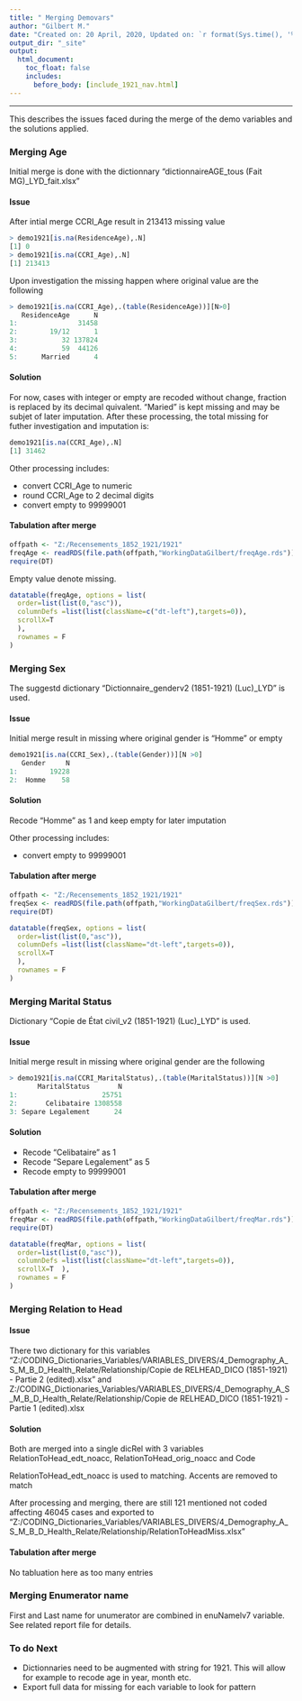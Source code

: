 ---
title: " Merging Demovars"
author: "Gilbert M."
date: "Created on: 20 April, 2020, Updated on: `r format(Sys.time(), '%d %B, %Y')`"
output_dir: "_site"
output:
  html_document:
    toc_float: false
    includes:
      before_body: [include_1921_nav.html]
---

*** 

This describes the issues faced during the merge of the demo variables and the solutions applied. 

### Merging Age

Initial merge is done with the dictionnary "dictionnaireAGE_tous (Fait MG)_LYD_fait.xlsx"

#### Issue
After intial merge CCRI_Age result in 213413 missing value

```{r,eval=FALSE}
> demo1921[is.na(ResidenceAge),.N]
[1] 0
> demo1921[is.na(CCRI_Age),.N]
[1] 213413

```

Upon investigation the missing happen where original value are the following

```{r,eval=FALSE}
> demo1921[is.na(CCRI_Age),.(table(ResidenceAge))][N>0]
   ResidenceAge      N
1:               31458
2:        19/12      1
3:           32 137824
4:           59  44126
5:      Married      4

```

#### Solution

For now, cases with integer or empty are recoded without change, fraction is replaced by its decimal quivalent. "Maried" is kept missing and may be subjet of later imputation. After these processing, the total missing for futher investigation and imputation is:

```{r,eval=FALSE}
demo1921[is.na(CCRI_Age),.N]
[1] 31462

```

Other processing includes:  

- convert CCRI_Age to numeric 
- round CCRI_Age to 2 decimal digits 
- convert empty to 99999001


#### Tabulation after merge

```{r, include = FALSE}
offpath <- "Z:/Recensements_1852_1921/1921"
freqAge <- readRDS(file.path(offpath,"WorkingDataGilbert/freqAge.rds"))
require(DT)
```

Empty value denote missing.

```{r, echo= FALSE}
datatable(freqAge, options = list(
  order=list(list(0,"asc")),
  columnDefs =list(list(className=c("dt-left"),targets=0)),
  scrollX=T
  ),
  rownames = F
)
```


### Merging Sex

The suggestd dictionary "Dictionnaire_genderv2 (1851-1921) (Luc)_LYD" is used.

#### Issue
Initial merge result in missing where original gender is "Homme" or empty

```{r,eval=FALSE}
demo1921[is.na(CCRI_Sex),.(table(Gender))][N >0]
   Gender     N
1:        19228
2:  Homme    58

```

#### Solution
Recode "Homme" as 1 and keep empty for later imputation

Other processing includes:

- convert empty to 99999001 



#### Tabulation after merge
```{r, include = FALSE}
offpath <- "Z:/Recensements_1852_1921/1921"
freqSex <- readRDS(file.path(offpath,"WorkingDataGilbert/freqSex.rds"))
require(DT)
```


```{r, echo= FALSE}
datatable(freqSex, options = list(
  order=list(list(0,"asc")),
  columnDefs =list(list(className="dt-left",targets=0)),
  scrollX=T
  ),
  rownames = F
)
```




### Merging Marital Status

Dictionary "Copie de État civil_v2 (1851-1921) (Luc)_LYD" is used.

#### Issue
Initial merge result in missing where original gender are the following

```{r,eval=FALSE}

> demo1921[is.na(CCRI_MaritalStatus),.(table(MaritalStatus))][N >0]
       MaritalStatus       N
1:                     25751
2:       Celibataire 1308558
3: Separe Legalement      24

```

#### Solution
- Recode "Celibataire" as 1 
- Recode "Separe Legalement" as 5
- Recode empty to 99999001

#### Tabulation after merge
```{r, include = FALSE}
offpath <- "Z:/Recensements_1852_1921/1921"
freqMar <- readRDS(file.path(offpath,"WorkingDataGilbert/freqMar.rds"))
require(DT)
```



```{r, echo= FALSE}
datatable(freqMar, options = list(
  order=list(list(0,"asc")),
  columnDefs =list(list(className="dt-left",targets=0)),
  scrollX=T  ),
  rownames = F
)
```







### Merging Relation to Head
#### Issue
There two dictionary for this variables
"Z:/CODING_Dictionaries_Variables/VARIABLES_DIVERS/4_Demography_A_S_M_B_D_Health_Relate/Relationship/Copie de RELHEAD_DICO (1851-1921) - Partie 2 (edited).xlsx" and
Z:/CODING_Dictionaries_Variables/VARIABLES_DIVERS/4_Demography_A_S_M_B_D_Health_Relate/Relationship/Copie de RELHEAD_DICO (1851-1921) - Partie 1 (edited).xlsx

#### Solution
Both are merged into a single dicRel with 3 variables RelationToHead_edt_noacc, RelationToHead_orig_noacc and Code

RelationToHead_edt_noacc is used to matching. 
Accents are removed to match

After processing and merging, there are still 121 mentioned not coded affecting 46045 cases and exported to "Z:/CODING_Dictionaries_Variables/VARIABLES_DIVERS/4_Demography_A_S_M_B_D_Health_Relate/Relationship/RelationToHeadMiss.xlsx"


#### Tabulation after merge
No tabluation here as too many entries


### Merging Enumerator name
First and Last name for unumerator are combined in enuNamelv7 variable. See related report file for details. 


### To do Next
* Dictionnaries need to be augmented with string for 1921. This will allow for example to recode age in year, month etc. 
* Export full data for missing for each variable to look for pattern





